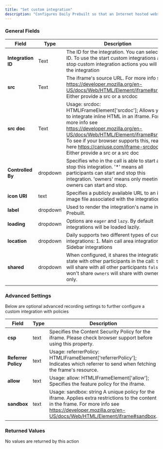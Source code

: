 ```yaml
---
title: "Set custom integration"
description: "Configures Daily Prebuilt so that an Internet hosted website can be embedded into Prebuilt as an iframe. Learn more about this method in [Daily's documentation](https://docs.daily.co/reference/daily-js/instance-methods/set-custom-integrations)."
---
```




<dailyPlusFlag feature="action" />

### General Fields

| **Field**          | **Type** | **Description**                                                                                                                                                                                                                                                                                              |
| ------------------ | -------- | ------------------------------------------------------------------------------------------------------------------------------------------------------------------------------------------------------------------------------------------------------------------------------------------------------------ |
| **Integration ID** | Text     | The ID for the integration. You can select the ID. To use the start custom integrations and stop custom integration actions you will set the integration                                                                                                                                                     |
| **src**            | Text     | The iframe's source URL. For more info see https://developer.mozilla.org/en-US/docs/Web/HTML/Element/iframe#src. Either provide a src or a srcdoc                                                                                                                                                            |
| **src doc**        | Text     | Usage: srcdoc: HTMLIFrameElement['srcdoc']; Allows you to integrate inline HTML in an iframe. For more info see https://developer.mozilla.org/en-US/docs/Web/HTML/Element/iframe#srcdoc To see if your browser supports this, read here https://caniuse.com/iframe-srcdoc. Either provide a src or a src doc |
| **Controlled By**  | dropdown | Specifies who in the call is able to start and stop this integration. '\*' means all participants can start and stop this integration. 'owners' means only meeting owners can start and stop.                                                                                                                |
| **icon URI**       | text     | Specifies a publicly available URL to an icon image file associated with the integration.                                                                                                                                                                                                                    |
| **label**          | dropdown | Used to render the integration's name in Prebuilt.                                                                                                                                                                                                                                                           |
| **loading**        | dropdown | Options are `eager` and `lazy`. By default integrations will be loaded lazily.                                                                                                                                                                                                                               |
| **location**       | dropdown | Daily supports two different types of custom integrations: 1. Main call area integrations 2. Sidebar integrations                                                                                                                                                                                            |
| **shared**         | dropdown | When configured, it shares the integration's state with other participants in the call: `true` will share with all other participants `false` won't share `owners` will share with owners only.                                                                                                              |
|                    |

### Advanced Settings

Below are optional advanced recording settings to further configure a custom integration with policies

| **Field**           | **Type** | **Description**                                                                                                                                                                                            |
| ------------------- | -------- | ---------------------------------------------------------------------------------------------------------------------------------------------------------------------------------------------------------- |
| **csp**             | text     | Specifies the Content Security Policy for the iframe. Please check browser support before using this property.                                                                                             |
| **Referrer Policy** | text     | Usage: referrerPolicy: HTMLIFrameElement['referrerPolicy']; Indicates which referrer to send when fetching the frame's resource.                                                                           |
| **allow**           | text     | Usage: allow: HTMLIFrameElement['allow']; Specifies the feature policy for the iframe.                                                                                                                     |
| **sandbox**         | text     | Usage: sandbox: string A unique policy for the iframe. Applies extra restrictions to the content in the frame. For more info see https://developer.mozilla.org/en-US/docs/Web/HTML/Element/iframe#sandbox. |

### Returned Values

No values are returned by this action

<dailyBubbleFooter />
